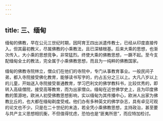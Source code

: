 ```yaml
---
---
---
```

title: 三、缅甸
---




缅甸的佛教，早在公元三世纪时期，因阿育王四出派遣传教士，已经从印度直接传入。但其最初教义，尽属佛教的小乘教法，且已深植根基。后来大乘的思想，也渐次传入，大小乘的思想竞争，非常猛烈。终使大乘的佛教思想，一蹶不起。至今支配缅甸全土的教法，完全属于小乘佛教思想，而且为一纯粹的佛教国家。

缅甸的佛教寺院林立，僧众们在他们的寺院中，专门从事教育事业。一般民间子弟，都入寺院接受佛化教育，能够读书写字的，约占五分之三以上。大凡八岁以上的儿童，开始送入寺院接受普通教育，学习巴利文的佛学教科书，比较优秀的，即转入高级僧院，接受高等教育，而为出家僧众。缅甸在近世佛学史上，且为印度佛教的策源地，欧洲人初受佛教思想影响，实以缅甸为其传播中心，欧洲人出家为佛教比丘的，也大都在缅甸剃度受戒。他们办有多种英文的佛学杂志，具有卓见可观的论文也不少。只是在二十世纪的末造，若全凭小乘佛教思想，主持政治，甚至要与共产主义思想相抗衡，不但值得忧虑，恐怕也是“匪夷所思”，而应特加检讨。